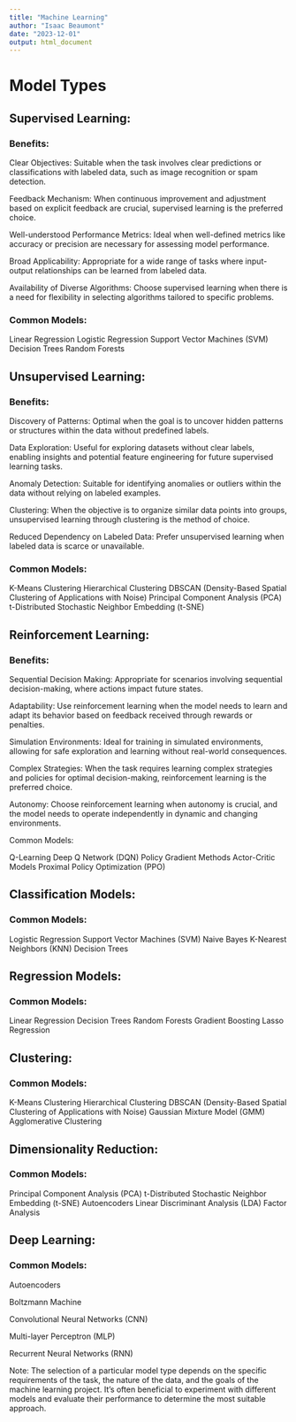 ```yaml
---
title: "Machine Learning"
author: "Isaac Beaumont"
date: "2023-12-01"
output: html_document
---
```


# Model Types {.tabset .tabset-pills}

## Supervised Learning: {.tabset .tabset-pills}

### Benefits:

Clear Objectives: Suitable when the task involves clear predictions or classifications with labeled data, such as image recognition or spam detection.

Feedback Mechanism: When continuous improvement and adjustment based on explicit feedback are crucial, supervised learning is the preferred choice.

Well-understood Performance Metrics: Ideal when well-defined metrics like accuracy or precision are necessary for assessing model performance.

Broad Applicability: Appropriate for a wide range of tasks where input-output relationships can be learned from labeled data.

Availability of Diverse Algorithms: Choose supervised learning when there is a need for flexibility in selecting algorithms tailored to specific problems.

### Common Models:

Linear Regression
Logistic Regression
Support Vector Machines (SVM)
Decision Trees
Random Forests

## Unsupervised Learning: {.tabset .tabset-pills}

### Benefits:

Discovery of Patterns: Optimal when the goal is to uncover hidden patterns or structures within the data without predefined labels.

Data Exploration: Useful for exploring datasets without clear labels, enabling insights and potential feature engineering for future supervised learning tasks.

Anomaly Detection: Suitable for identifying anomalies or outliers within the data without relying on labeled examples.

Clustering: When the objective is to organize similar data points into groups, unsupervised learning through clustering is the method of choice.

Reduced Dependency on Labeled Data: Prefer unsupervised learning when labeled data is scarce or unavailable.

### Common Models:

K-Means Clustering
Hierarchical Clustering
DBSCAN (Density-Based Spatial Clustering of Applications with Noise)
Principal Component Analysis (PCA)
t-Distributed Stochastic Neighbor Embedding (t-SNE)

## Reinforcement Learning: {.tabset .tabset-pills}

### Benefits:

Sequential Decision Making: Appropriate for scenarios involving sequential decision-making, where actions impact future states.

Adaptability: Use reinforcement learning when the model needs to learn and adapt its behavior based on feedback received through rewards or penalties.

Simulation Environments: Ideal for training in simulated environments, allowing for safe exploration and learning without real-world consequences.

Complex Strategies: When the task requires learning complex strategies and policies for optimal decision-making, reinforcement learning is the preferred choice.

Autonomy: Choose reinforcement learning when autonomy is crucial, and the model needs to operate independently in dynamic and changing environments.

Common Models:

Q-Learning
Deep Q Network (DQN)
Policy Gradient Methods
Actor-Critic Models
Proximal Policy Optimization (PPO)

## Classification Models: {.tabset .tabset-pills}

### Common Models:

Logistic Regression
Support Vector Machines (SVM)
Naive Bayes
K-Nearest Neighbors (KNN)
Decision Trees

## Regression Models:

### Common Models:

Linear Regression
Decision Trees
Random Forests
Gradient Boosting
Lasso Regression

## Clustering: {.tabset .tabset-pills}

### Common Models:

K-Means Clustering
Hierarchical Clustering
DBSCAN (Density-Based Spatial Clustering of Applications with Noise)
Gaussian Mixture Model (GMM)
Agglomerative Clustering

## Dimensionality Reduction: {.tabset .tabset-pills}

### Common Models:

Principal Component Analysis (PCA)
t-Distributed Stochastic Neighbor Embedding (t-SNE)
Autoencoders
Linear Discriminant Analysis (LDA)
Factor Analysis

## Deep Learning: {.tabset .tabset-pills}

### Common Models:

Autoencoders

Boltzmann Machine

Convolutional Neural Networks (CNN)

Multi-layer Perceptron (MLP)

Recurrent Neural Networks (RNN)


Note: The selection of a particular model type depends on the specific requirements of the task, the nature of the data, and the goals of the machine learning project. It's often beneficial to experiment with different models and evaluate their performance to determine the most suitable approach.